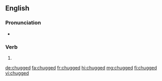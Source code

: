 ==English==

===Pronunciation===
* {{IPA|/tʃʌɡd/|lang=en}}

===Verb===
{{head|en|verb form}}

# {{en-past of|chug}}

[[de:chugged]]
[[fa:chugged]]
[[fr:chugged]]
[[hi:chugged]]
[[mg:chugged]]
[[fi:chugged]]
[[vi:chugged]]